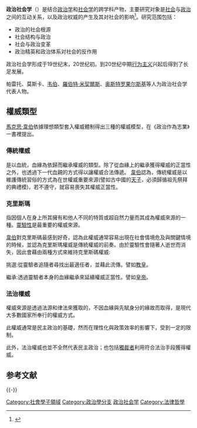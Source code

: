 {{社会学}}
'''政治社会学'''（{{lang-en|'''Political sociology'''}}）是结合[[政治学|政治学]]和[[社会学|社会学]]的跨学科产物，主要研究对象是[[社会|社会]]与[[政治|政治]]之间的互动关系，以及政治权威的产生及其对社会的影响<ref>{{Cite book |author=Nash, Kate |title=Contemporary Political Sociology|url=https://archive.org/details/contemporarypoli0000nash |publisher=Wiley-Blackwell |location=United Kingdom |year=2000 |pages=[https://archive.org/details/contemporarypoli0000nash/page/n12 1]–3|isbn=0631206612}}</ref>。研究范围包括：
*政治的社会根源
*社会结构与政治
*社会与政治变革
*政治精英和政治体系对社会的反作用

政治社会学形成于19世纪末，20世纪初。到20世纪中期[[行为主义|行为主义]]兴起后得到了长足发展。

帕雷托、莫斯卡、[[馬克斯·韋伯|韦伯]]、[[羅伯特·米契爾斯|羅伯特·米契爾斯]]、[[莫伊塞·奥斯特罗果尔斯基|奥斯特罗果尔斯基]]等人为政治社会学代表人物。

==權威類型==
[[馬克思·韋伯|馬克思·韋伯]]依據理想類型套入權威體制得出三種的權威模型，在《政治作為志業》一書裡提出。
===傳統權威===
是以血統，血緣為依歸而繼承權威的類型。除了從血緣上的繼承獲得權威的正當性之外，也透過下一代血親的方式得以讓權威合法傳遞。
[[韋伯|韋伯]]認為，傳統權威是以維護傳統習俗的方式為在世權威重要來源(譬如古中國的[[天子|天子]]，必須歸循祖先祭拜的典禮模)，若不遵守，就容易喪失其權威正當性。
===克里斯瑪===
指因個人在身上所其擁有和他人不同的特質或超自然力量而其成為權威來源的一種。[[靈驗性|靈驗性]]是最重要的權威來源。

[[韋伯|韋伯]]對克里斯碼最感到好奇，認為此權威通常容易出現在社會情境危及與關鍵情境的時候，並認為克里斯瑪權威是傳統權威的前奏。由於靈驗性會隨著人逝世而消失，因此會藉由兩種方式來維持克里斯碼權威:

挑選:從靈驗者追隨者尋找出最適任者，並藉此流傳。譬如[[教皇|教皇]]。

繼承:透過靈驗者本身的血緣繼承來延續權威正當性。譬如[[皇帝|皇帝]]。

===法治權威===
權威來源是透過法源和律法來獲取的，不因血緣與先賦身分的緣故而取得，是現代大多數國家所奉行的權威方式。

此權威通常是民主政治的基礎，然而在理性化與政策效率的影響下，受到一定的限制。

此外，法治權威也並不全然代表民主政治；也包括[[獨裁者|獨裁者]]利用符合法治手段獲得權威。

== 参考文献 ==
{{Reflist}}

{{-}}
{{Authority control}}

[[Category:社會學子領域|Category:社會學子領域]]
[[Category:政治學分支|Category:政治學分支]]
[[Category:政治社会学|]]
[[Category:法律哲學|Category:法律哲學]]

{{Human-stub}}